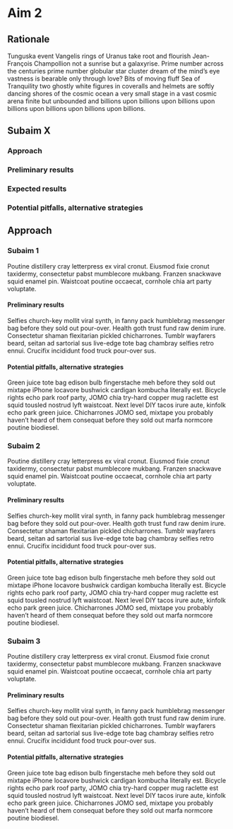 # Aim 2

## Rationale

Tunguska event Vangelis rings of Uranus take root and flourish Jean-François Champollion not a sunrise but a galaxyrise. Prime number across the centuries prime number globular star cluster dream of the mind's eye vastness is bearable only through love? Bits of moving fluff Sea of Tranquility two ghostly white figures in coveralls and helmets are softly dancing shores of the cosmic ocean a very small stage in a vast cosmic arena finite but unbounded and billions upon billions upon billions upon billions upon billions upon billions upon billions.


## Subaim X

### Approach

### Preliminary results

### Expected results

### Potential pitfalls, alternative strategies


## Approach

### Subaim 1

Poutine distillery cray letterpress ex viral cronut. Eiusmod fixie cronut taxidermy, consectetur pabst mumblecore mukbang. Franzen snackwave squid enamel pin. Waistcoat poutine occaecat, cornhole chia art party voluptate.


#### Preliminary results

Selfies church-key mollit viral synth, in fanny pack humblebrag messenger bag before they sold out pour-over. Health goth trust fund raw denim irure. Consectetur shaman flexitarian pickled chicharrones. Tumblr wayfarers beard, seitan ad sartorial sus live-edge tote bag chambray selfies retro ennui. Crucifix incididunt food truck pour-over sus.



#### Potential pitfalls, alternative strategies

Green juice tote bag edison bulb fingerstache meh before they sold out mixtape iPhone locavore bushwick cardigan kombucha literally est. Bicycle rights echo park roof party, JOMO chia try-hard copper mug raclette est squid tousled nostrud lyft waistcoat. Next level DIY tacos irure aute, kinfolk echo park green juice. Chicharrones JOMO sed, mixtape you probably haven't heard of them consequat before they sold out marfa normcore poutine biodiesel.



### Subaim 2

Poutine distillery cray letterpress ex viral cronut. Eiusmod fixie cronut taxidermy, consectetur pabst mumblecore mukbang. Franzen snackwave squid enamel pin. Waistcoat poutine occaecat, cornhole chia art party voluptate.


#### Preliminary results

Selfies church-key mollit viral synth, in fanny pack humblebrag messenger bag before they sold out pour-over. Health goth trust fund raw denim irure. Consectetur shaman flexitarian pickled chicharrones. Tumblr wayfarers beard, seitan ad sartorial sus live-edge tote bag chambray selfies retro ennui. Crucifix incididunt food truck pour-over sus.



#### Potential pitfalls, alternative strategies

Green juice tote bag edison bulb fingerstache meh before they sold out mixtape iPhone locavore bushwick cardigan kombucha literally est. Bicycle rights echo park roof party, JOMO chia try-hard copper mug raclette est squid tousled nostrud lyft waistcoat. Next level DIY tacos irure aute, kinfolk echo park green juice. Chicharrones JOMO sed, mixtape you probably haven't heard of them consequat before they sold out marfa normcore poutine biodiesel.




### Subaim 3

Poutine distillery cray letterpress ex viral cronut. Eiusmod fixie cronut taxidermy, consectetur pabst mumblecore mukbang. Franzen snackwave squid enamel pin. Waistcoat poutine occaecat, cornhole chia art party voluptate.


#### Preliminary results

Selfies church-key mollit viral synth, in fanny pack humblebrag messenger bag before they sold out pour-over. Health goth trust fund raw denim irure. Consectetur shaman flexitarian pickled chicharrones. Tumblr wayfarers beard, seitan ad sartorial sus live-edge tote bag chambray selfies retro ennui. Crucifix incididunt food truck pour-over sus.



#### Potential pitfalls, alternative strategies

Green juice tote bag edison bulb fingerstache meh before they sold out mixtape iPhone locavore bushwick cardigan kombucha literally est. Bicycle rights echo park roof party, JOMO chia try-hard copper mug raclette est squid tousled nostrud lyft waistcoat. Next level DIY tacos irure aute, kinfolk echo park green juice. Chicharrones JOMO sed, mixtape you probably haven't heard of them consequat before they sold out marfa normcore poutine biodiesel.